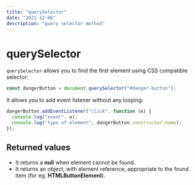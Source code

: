 ```yaml
---
title: "querySelector"
date: "2021-12-06"
description: "query selector method"
---
```


# querySelector

`querySelector` allows you to find the first element using CSS compatible selector:

```js
const dangerButton = document.querySelector("#danger-button");
```

It allows you to add event listener without any looping:

```js
dangerButton.addEventListener("click", function (e) {
  console.log("event", e);
  console.log("type of element", dangerButton.constructor.name);
});
```

## Returned values

* It returns a **null** when element cannot be found.
* It returns an object, with element reference, appropriate to the found item (for eg. **HTMLButtonElement**).
